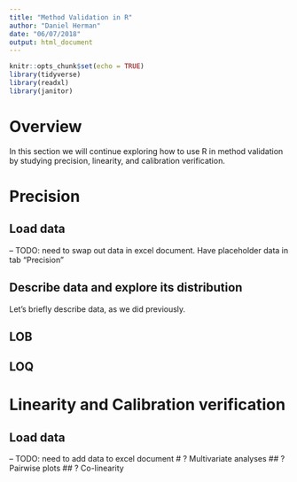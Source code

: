 ```yaml
---
title: "Method Validation in R"
author: "Daniel Herman"
date: "06/07/2018"
output: html_document
---
```


```r
knitr::opts_chunk$set(echo = TRUE)
library(tidyverse)
library(readxl)
library(janitor)
```

# Overview

In this section we will continue exploring how to use R in method validation by studying precision, linearity, and calibration verification.

# Precision

## Load data

-- TODO: need to swap out data in excel document. Have placeholder data in tab "Precision"

## Describe data and explore its distribution

Let's briefly describe data, as we did previously.

## LOB

## LOQ

# Linearity and Calibration verification

## Load data

-- TODO: need to add data to excel document
# ? Multivariate analyses
## ? Pairwise plots
## ? Co-linearity


